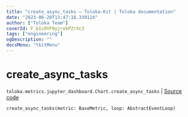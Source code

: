 ```yaml
---
title: "create_async_tasks — Toloka-Kit | Toloka documentation"
date: "2023-06-20T13:47:16.339124"
author: ["Toloka Team"]
coverId: F_bIcOYF9yjrxkPZrXc3
tags: ["engineering"]
ogDescription: ""
docsMenu: "tkitMenu"
---
```


# create_async_tasks

`toloka.metrics.jupyter_dashboard.Chart.create_async_tasks` | [Source code](https://github.com/Toloka/toloka-kit/blob/v1.2.0/src/metrics/jupyter_dashboard.py#L103)

```python
create_async_tasks(metric: BaseMetric, loop: AbstractEventLoop)
```